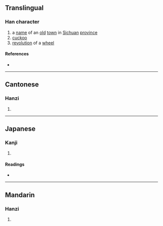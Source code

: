 {{character info/new}}
==Translingual==

===Han character===
{{Han char|rn=46|rad=山|as=13|sn=16|four=22227|canj=UOGS|ids=⿱山雋}}

# a [[name]] of an [[old]] [[town]] in [[Sichuan]] [[province]]
# [[cuckoo]]
# [[revolution]] of a [[wheel]]

====References====
* {{Han ref|kx=0321.050|dkj=42071|dj=0621.080|hdz=10798.040|uh=5DB2|ud=23986|bh=E967|bd=59751}}

----

==Cantonese==

===Hanzi===
{{yue-hanzi|jyut=[[kwai4]], [[seoi2]], [[seoi5]]|y=kwai4, seui2. seui5}}

# {{defn|lang=yue|sort=山13}}

----

==Japanese==

===Kanji===
{{ja-kanji|grade=|rs=山13}}

# {{defn|lang=ja|sort=山13}}

====Readings====
* {{ja-readings|on=[[けい]] (kei), [[え]] (e), [[き]] (ki), [[すい]] (sui)|kun=[[めぐり]] (meguri)}}

----

==Mandarin==

===Hanzi===
{{cmn-hanzi|pin=[[xī]] ([[xi1]]), [[yí]] ([[yi2]])|wg=hsi<sup>1</sup>, i<sup>2</sup>}}

# {{defn|lang=cmn|sort=山13}}